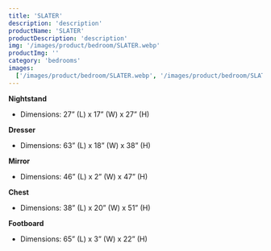 ```yaml
---
title: 'SLATER'
description: 'description'
productName: 'SLATER'
productDescription: 'description'
img: '/images/product/bedroom/SLATER.webp'
productImg: ''
category: 'bedrooms'
images:
  ['/images/product/bedroom/SLATER.webp', '/images/product/bedroom/SLATERGREY.webp']
---
```


**Nightstand**

- Dimensions: 27” (L) x 17” (W) x 27” (H)

**Dresser**

- Dimensions: 63” (L) x 18” (W) x 38” (H)

**Mirror**

- Dimensions: 46” (L) x 2” (W) x 47” (H)

**Chest**

- Dimensions: 38” (L) x 20” (W) x 51” (H)

**Footboard**

- Dimensions: 65” (L) x 3” (W) x 22” (H)
